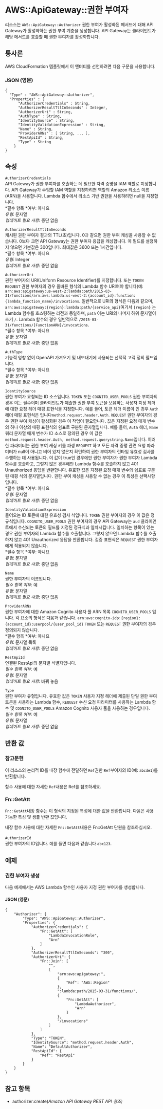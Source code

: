 # AWS::ApiGateway::권한 부여자

리소스는 `AWS::ApiGateway::Authorizer` 권한 부여가 활성화된 메서드에 대해 API Gateway가 활성화하는 권한 부여 계층을 생성합니다. API Gateway는 클라이언트가 해당 메서드를 호출할 때 권한 부여자를 활성화합니다.

## 통사론

AWS CloudFormation 템플릿에서 이 엔터티를 선언하려면 다음 구문을 사용합니다.

### JSON (영문)

```
{
  "Type" : "AWS::ApiGateway::Authorizer",
  "Properties" : {
      "AuthorizerCredentials" : String,
      "AuthorizerResultTtlInSeconds" : Integer,
      "AuthorizerUri" : String,
      "AuthType" : String,
      "IdentitySource" : String,
      "IdentityValidationExpression" : String,
      "Name" : String,
      "ProviderARNs" : [ String, ... ],
      "RestApiId" : String,
      "Type" : String
    }
}
```

## 속성

`AuthorizerCredentials`  
API Gateway가 권한 부여자를 호출하는 데 필요한 자격 증명을 IAM 역할로 지정합니다. API Gateway가 수임할 IAM 역할을 지정하려면 역할의 Amazon 리소스 이름(ARN)을 사용합니다. Lambda 함수에서 리소스 기반 권한을 사용하려면 null을 지정합니다.  
*필수 항목 *여부: 아니요  
_유형_: 문자열  
_업데이트 필요 사항_: 중단 없음

`AuthorizerResultTtlInSeconds`  
캐시된 권한 부여자 결과의 TTL(초)입니다. 0과 같으면 권한 부여 캐싱을 사용할 수 없습니다. 0보다 크면 API Gateway는 권한 부여자 응답을 캐싱합니다. 이 필드를 설정하지 않으면 기본값은 300입니다. 최대값은 3600 또는 1시간입니다.  
*필수 항목 *여부: 아니요  
_유형_: Integer  
_업데이트 필요 사항_: 중단 없음

`AuthorizerUri`  
권한 부여자의 URI(Uniform Resource Identifier)를 지정합니다. 또는 `TOKEN` `REQUEST` 권한 부여자의 경우 올바른 형식의 Lambda 함수 URI여야 합니다(예: `arn:aws:apigateway:us-west-2:lambda:path/2015-03-31/functions/arn:aws:lambda:us-west-2:{account_id}:function:{lambda_function_name}/invocations`. 일반적으로 URI의 형식은 다음과 같으며, `arn:aws:apigateway:{region}:lambda:path/{service_api}`여기서 `{region}` 는 Lambda 함수를 호스팅하는 리전과 동일하며, `path` 이는 URI의 나머지 하위 문자열이 초기 `/`. Lambda 함수의 경우 일반적으로 `/2015-03-31/functions/[FunctionARN]/invocations`.  
*필수 항목 *여부: 아니요  
_유형_: 문자열  
_업데이트 필요 사항_: 중단 없음

`AuthType`  
기능적 영향 없이 OpenAPI 가져오기 및 내보내기에 사용되는 선택적 고객 정의 필드입니다.  
*필수 항목 *여부: 아니요  
_유형_: 문자열  
_업데이트 필요 사항_: 중단 없음

`IdentitySource`  
권한 부여가 요청되는 ID 소스입니다. `TOKEN` 또는 `COGNITO_USER_POOLS` 권한 부여자의 경우 이는 필수이며 클라이언트가 제출한 권한 부여 토큰을 보유하는 사용자 지정 헤더에 대한 요청 헤더 매핑 표현식을 지정합니다. 예를 들어, 토큰 헤더 이름이 인 경우 `Auth`헤더 매핑 표현식은 입니다`method.request.header.Auth`. `REQUEST` 권한 부여자의 경우 권한 부여 캐싱이 활성화된 경우 이 작업이 필요합니다. 값은 지정된 요청 매개 변수의 하나 이상의 매핑 표현식의 쉼표로 구분된 문자열입니다. 예를 들어, `Auth` 헤더, `Name` 쿼리 문자열 매개 변수가 ID 소스로 정의된 경우 이 값은 `method.request.header.Auth, method.request.querystring.Name`입니다. 이러한 파라미터는 권한 부여 캐싱 키를 파생 `REQUEST` 하고 모든 자격 증명 관련 요청 파라미터가 null이 아니고 비어 있지 않은지 확인하여 권한 부여자의 런타임 유효성 검사를 수행하는 데 사용됩니다. 이 값이 true인 경우에만 권한 부여자가 권한 부여자 Lambda 함수를 호출하고, 그렇지 않은 경우에만 Lambda 함수를 호출하지 않고 401 Unauthorized 응답을 반환합니다. 유효한 값은 지정된 요청 매개 변수의 쉼표로 구분된 매핑 식의 문자열입니다. 권한 부여 캐싱을 사용할 수 없는 경우 이 특성은 선택사항입니다.  
*필수 항목 *여부: 아니요  
_유형_: 문자열  
_업데이트 필요 사항_: 중단 없음

`IdentityValidationExpression`  
들어오는 ID 토큰에 대한 유효성 검사 식입니다. `TOKEN` 권한 부여자의 경우 이 값은 정규식입니다. `COGNITO_USER_POOLS` 권한 부여자의 경우 API Gateway는 `aud` 클라이언트에서 수신되는 토큰의 필드를 지정된 정규식과 일치시킵니다. 일치하는 항목이 있는 경우 권한 부여자의 Lambda 함수를 호출합니다. 그렇지 않으면 Lambda 함수를 호출하지 않고 401 Unauthorized 응답을 반환합니다. 검증 표현식은 `REQUEST` 권한 부여자에게 적용되지 않습니다.  
*필수 항목 *여부: 아니요  
_유형_: 문자열  
_업데이트 필요 사항_: 중단 없음

`Name`  
권한 부여자의 이름입니다.  
_필수 항목 여부_: 예  
_유형_: 문자열  
_업데이트 필요 사항_: 중단 없음

`ProviderARNs`  
권한 부여자에 대한 Amazon Cognito 사용자 풀 ARN 목록 `COGNITO_USER_POOLS` 입니다. 각 요소의 형식은 다음과 같습니다. `arn:aws:cognito-idp:{region}:{account_id}:userpool/{user_pool_id}` `TOKEN` 또는 `REQUEST` 권한 부여자의 경우 정의되지 않습니다.  
*필수 항목 *여부: 아니요  
_유형_: 문자열 목록  
_업데이트 필요 사항_: 중단 없음

`RestApiId`  
연결된 RestApi의 문자열 식별자입니다.  
_필수 항목 여부_: 예  
_유형_: 문자열  
_업데이트 필요 사항_: 바꿔 놓음

`Type`  
권한 부여자 유형입니다. 유효한 값은 `TOKEN` 사용자 지정 헤더에 제출된 단일 권한 부여 토큰을 사용하는 Lambda 함수, `REQUEST` 수신 요청 파라미터를 사용하는 Lambda 함수 및 `COGNITO_USER_POOLS` Amazon Cognito 사용자 풀을 사용하는 경우입니다.  
_필수 항목 여부_: 예  
_유형_: 문자열  
_업데이트 필요 사항_: 중단 없음

## 반환 값

### 참고문헌

이 리소스의 논리적 ID를 내장 함수에 전달하면 `Ref`권한 `Ref`부여자의 ID(예: `abcde1`)를 반환합니다.

함수 사용에 대한 자세한 `Ref`내용은 Ref를 참조하세요.

### Fn::GetAtt

`Fn::GetAtt`내장 함수는 이 형식의 지정된 특성에 대한 값을 반환합니다. 다음은 사용 가능한 특성 및 샘플 반환 값입니다.

내장 함수 사용에 대한 자세한 `Fn::GetAtt`내용은 Fn::GetAtt 단원을 참조하십시오.

####

`AuthorizerId`  
권한 부여자의 ID입니다. 예를 들면 다음과 같습니다 `abc123`.

## 예제

### 권한 부여자 생성

다음 예제에서는 AWS Lambda 함수인 사용자 지정 권한 부여자를 생성합니다.

#### JSON (영문)

```
{
    "Authorizer": {
        "Type": "AWS::ApiGateway::Authorizer",
        "Properties": {
            "AuthorizerCredentials": {
                "Fn::GetAtt": [
                    "LambdaInvocationRole",
                    "Arn"
                ]
            },
            "AuthorizerResultTtlInSeconds": "300",
            "AuthorizerUri": {
                "Fn::Join": [
                    "",
                    [
                        "arn:aws:apigateway:",
                        {
                            "Ref": "AWS::Region"
                        },
                        ":lambda:path/2015-03-31/functions/",
                        {
                            "Fn::GetAtt": [
                                "LambdaAuthorizer",
                                "Arn"
                            ]
                        },
                        "/invocations"
                    ]
                ]
            },
            "Type": "TOKEN",
            "IdentitySource": "method.request.header.Auth",
            "Name": "DefaultAuthorizer",
            "RestApiId": {
                "Ref": "RestApi"
            }
        }
    }
}
```

## 참고 항목

- authorizer:create(_Amazon API Gateway REST API 참조)_
